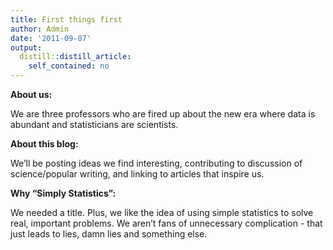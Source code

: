 ```yaml
---
title: First things first
author: Admin
date: '2011-09-07'
output:
  distill::distill_article:
    self_contained: no
---
```


**About us:**

We are three professors who are fired up about the new era where data is abundant and statisticians are scientists. 

**About this blog:**

We&#8217;ll be posting ideas we find interesting, contributing to discussion of science/popular writing, and linking to articles that inspire us. 

**Why &#8220;Simply Statistics&#8221;:**

We needed a title. Plus, we like the idea of using simple statistics to solve real, important problems. We aren&#8217;t fans of unnecessary complication - that just leads to lies, damn lies and something else. 
